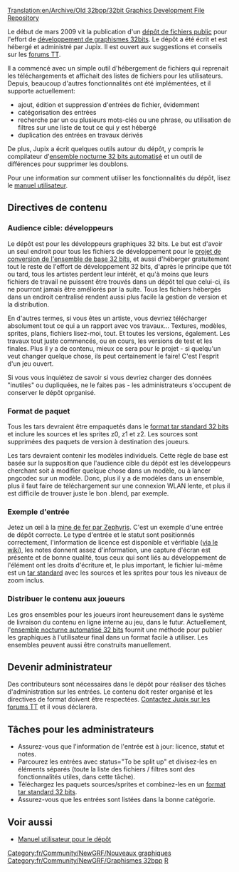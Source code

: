 [[Translation:en/Archive/Old 32bpp/32bit Graphics Development File Repository]]


Le début de mars 2009 vit la publication d'un [http://jupix.info/openttd/gfxdev-repo/ dépôt de fichiers public] pour l'effort de [[fr/Archive/Old 32bpp/Développement de graphismes 32bits|développement de graphismes 32bits]]. Le dépôt a été écrit et est hébergé et administré par Jupix. Il est ouvert aux suggestions et conseils sur les [http://www.tt-forums.net/viewtopic.php?f=36&t=42293 forums TT].

Il a commencé avec un simple outil d'hébergement de fichiers qui reprenait les téléchargements et affichait des listes de fichiers pour les utilisateurs. Depuis, beaucoup d'autres fonctionnalités ont été implémentées, et il supporte actuellement:

* ajout, édition et suppression d'entrées de fichier, évidemment
* catégorisation des entrées
* recherche par un ou plusieurs mots-clés ou une phrase, ou utilisation de filtres sur une liste de tout ce qui y est hébergé
* duplication des entrées en travaux dérivés

De plus, Jupix a écrit quelques outils autour du dépôt, y compris le compilateur d'[[fr/Archive/Old 32bpp/Ensemble nocturne automatisé 32bits|ensemble nocturne 32 bits automatisé]] et un outil de différences pour supprimer les doublons.

Pour une information sur comment utiliser les fonctionnalités du dépôt, lisez le [[fr/Archive/Old 32bpp/Manuel utilisateur du dépôt de fichiers de développement graphique 32bpp|manuel utilisateur]].

==Directives de contenu==

===Audience cible: développeurs===

Le dépôt est pour les développeurs graphiques 32 bits. Le but est d'avoir un seul endroit pour tous les fichiers de développement pour le [[fr/Archive/Old 32bpp/Projet de conversion de l'ensemble de base 32bits|projet de conversion de l'ensemble de base 32 bits]], et aussi d'héberger gratuitement tout le reste de l'effort de développement 32 bits, d'après le principe que tôt ou tard, tous les artistes perdent leur intérêt, et qu'à moins que leurs fichiers de travail ne puissent être trouvés dans un dépôt tel que celui-ci, ils ne pourront jamais être améliorés par la suite. Tous les fichiers hébergés dans un endroit centralisé rendent aussi plus facile la gestion de version et la distribution.

En d'autres termes, si vous êtes un artiste, vous devriez télécharger absolument tout ce qui a un rapport avec vos travaux... Textures, modèles, sprites, plans, fichiers lisez-moi, tout. Et toutes les versions, également. Les travaux tout juste commencés, ou en cours, les versions de test et les finales. Plus il y a de contenu, mieux ce sera pour le projet - si quelqu'un veut changer quelque chose, ils peut certainement le faire! C'est l'esprit d'un jeu ouvert.

Si vous vous inquiétez de savoir si vous devriez charger des données "inutiles" ou dupliquées, ne le faites pas - les administrateurs s'occupent de conserver le dépôt oprganisé.

===Format de paquet===

Tous les tars devraient être empaquetés dans le [[fr/Archive/Old 32bpp/Format tar standard 32 bits|format tar standard 32 bits]] et inclure les sources et les sprites z0, z1 et z2. Les sources sont supprimées des paquets de version à destination des joueurs.

Les tars devraient contenir les modèles individuels. Cette règle de base est basée sur la supposition que l'audience cible du dépôt est les développeurs cherchant soit à modifier quelque chose dans un modèle, ou à lancer pngcodec sur un  modèle. Donc, plus il y a de modèles dans un ensemble, plus il faut faire de téléchargement sur une connexion WLAN lente, et plus il est difficile de trouver juste le bon .blend, par exemple.

===Exemple d'entrée===

Jetez un œil à la [http://jupix.info/openttd/gfxdev-repo/index.php?act=file&id=195 mine de fer par Zephyris]. C'est un exemple d'une entrée de dépôt correcte. Le type d'entrée et le statut sont positionnés correctement, l'information de licence est disponible et vérifiable ([[fr/Archive/Old 32bpp/Licence graphique 32 bits|via le wiki]]), les notes donnent assez d'information, une capture d'écran est présente et de bonne qualité, tous ceux qui sont liés au développement de l'élément ont les droits d'écriture et, le plus important, le fichier lui-même est un [[fr/Archive/Old 32bpp/Format tar standard 32 bits|tar standard]] avec les sources et les sprites pour tous les niveaux de zoom inclus.

===Distribuer le contenu aux joueurs===

Les gros ensembles pour les joueurs iront heureusement dans le système de livraison du contenu en ligne interne au jeu, dans le futur. Actuellement, l'[[fr/Archive/Old 32bpp/Ensemble nocturne automatisé 32bits|ensemble nocturne automatisé 32 bits]] fournit une méthode pour publier les graphiques à l'utilisateur final dans un format facile à utiliser. Les ensembles peuvent aussi être construits manuellement.

==Devenir administrateur==

Des contributeurs sont nécessaires dans le dépôt pour réaliser des tâches d'administration sur les entrées. Le contenu doit  rester organisé et les directives de format doivent être respectées. [http://www.tt-forums.net/ucp.php?i=pm&mode=compose&u=6127 Contactez Jupix sur les forums TT] et il vous déclarera.

==Tâches pour les administrateurs==

* Assurez-vous que l'information de l'entrée est à jour: licence, statut et notes.
* Parcourez les entrées avec status="To be split up" et divisez-les en éléments séparés (toute la liste des fichiers / filtres sont des fonctionnalités utiles, dans cette tâche).
* Téléchargez les paquets sources/sprites et combinez-les en un [[fr/Archive/Old 32bpp/Format tar standard 32 bits|format tar standard 32 bits]].
* Assurez-vous que les entrées sont listées dans la bonne catégorie.

==Voir aussi==

* [[fr/Archive/Old 32bpp/Manuel utilisateur du dépôt de fichiers de développement graphique 32bpp|Manuel utilisateur pour le dépôt]]


{{fr/Community/NewGRF/Navbox Développement graphique}}

[[Category:fr/Community/NewGRF/Nouveaux graphiques]][[Category:fr/Community/NewGRF/Graphismes 32bpp]][[Category:fr/Community/NewGRF/Ressources du développeur de graphismes|R]]